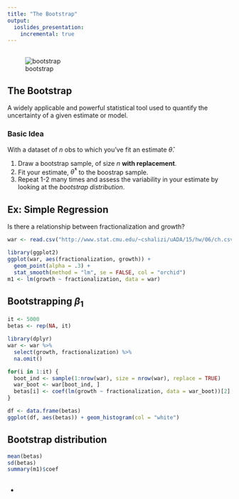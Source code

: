 ```yaml
---
title: "The Bootstrap"
output:
  ioslides_presentation:
    incremental: true
---
```


##

![bootstrap](http://studywithkate.com/wp-content/uploads/2015/01/bootstrap.png)


## The Bootstrap {.build}

A widely applicable and powerful statistical tool used to quantify
the uncertainty of a given estimate or model.

### Basic Idea
With a dataset of $n$ obs to which you've fit an estimate $\hat{\theta}$.

1. Draw a bootstrap sample, of size $n$ **with replacement**.
2. Fit your estimate, $\hat{\theta}^*$ to the boostrap sample.
3. Repeat 1-2 many times and assess the variability in your estimate by looking at the *bootstrap distribution*.


## Ex: Simple Regression

Is there a relationship between fractionalization and growth?

```r
war <- read.csv("http://www.stat.cmu.edu/~cshalizi/uADA/15/hw/06/ch.csv")

library(ggplot2)
ggplot(war, aes(fractionalization, growth)) +
  geom_point(alpha = .3) +
  stat_smooth(method = "lm", se = FALSE, col = "orchid")
m1 <- lm(growth ~ fractionalization, data = war)
```


## Bootstrapping $\beta_1$ {.build}
```r
it <- 5000
betas <- rep(NA, it)

library(dplyr)
war <- war %>%
  select(growth, fractionalization) %>%
  na.omit()
```

```r
for(i in 1:it) {
  boot_ind <- sample(1:nrow(war), size = nrow(war), replace = TRUE)
  war_boot <- war[boot_ind, ]
  betas[i] <- coef(lm(growth ~ fractionalization, data = war_boot))[2]
}
```

```r
df <- data.frame(betas)
ggplot(df, aes(betas)) + geom_histogram(col = "white")
```


## Bootstrap distribution

```r
mean(betas)
sd(betas)
summary(m1)$coef
```


## 

- 







